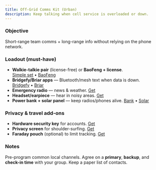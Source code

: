 ```yaml
---
title: Off-Grid Comms Kit (Urban)
description: Keep talking when cell service is overloaded or down.
---
```


### Objective
Short-range team comms + long-range info without relying on the phone network.

### Loadout (must-have)
- **Walkie-talkie pair** (license-free) or **BaoFeng + license**.  
  [Simple set](/go/walkie-set/) • [BaoFeng](/go/baofeng/)
- **Bridgefy/Briar apps** — Bluetooth/mesh text when data is down.  
  [Bridgefy](/go/bridgefy/) • [Briar](/go/briar-app/)
- **Emergency radio** — news & weather. [Get](/go/emergency-radio/)
- **Headset/earpiece** — hear in noisy areas. [Get](/go/earplugs/)
- **Power bank + solar panel** — keep radios/phones alive. [Bank](/go/power-bank/) • [Solar](/go/solar-panel/)

### Privacy & travel add-ons
- **Hardware security key** for accounts. [Get](/go/hardware-key/)
- **Privacy screen** for shoulder-surfing. [Get](/go/privacy-screen/)
- **Faraday pouch** (optional) to limit tracking. [Get](/go/faraday-pouch/)

### Notes
Pre-program common local channels. Agree on a **primary**, **backup**, and **check-in time** with your group. Keep a paper list of contacts.
